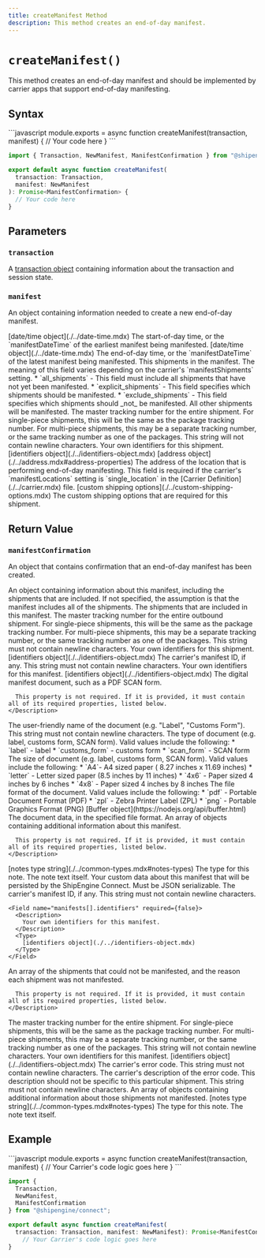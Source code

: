```yaml
---
title: createManifest Method
description: This method creates an end-of-day manifest.
---
```



`createManifest()`
===========================
This method creates an end-of-day manifest and should be implemented by carrier apps that support end-of-day manifesting.


Syntax
-----------------------------------------------
<CodeWrapper>
```javascript
module.exports = async function createManifest(transaction, manifest) {
  // Your code here
}
```

```typescript
import { Transaction, NewManifest, ManifestConfirmation } from "@shipengine/connect";

export default async function createManifest(
  transaction: Transaction,
  manifest: NewManifest
): Promise<ManifestConfirmation> {
  // Your code here
}
```
</CodeWrapper>



Parameters
-----------------------------------------------

### `transaction`
A [transaction object](../transaction.mdx) containing information about the transaction and session state.

### `manifest`
An object containing information needed to create a new end-of-day manifest.

<Reference>

  <Field name="openDateTime" nullable={false}>
    <Type>
      [date/time object](./../date-time.mdx)
    </Type>
    <Description>
      The start-of-day time, or the `manifestDateTime` of the earliest manifest being manifested.
    </Description>
  </Field>

  <Field name="closeDateTime" nullable={false}>
    <Type>
      [date/time object](./../date-time.mdx)
    </Type>
    <Description>
      The end-of-day time, or the `manifestDateTime` of the latest manifest being manifested.
    </Description>
  </Field>

  <Field name="shipments" type="object[]" nullable={false}>
    <Description>
      This shipments in the manifest.
      The meaning of this field varies depending on the carrier's `manifestShipments` setting.
         * `all_shipments` - This field must include all shipments that have not yet been manifested.
         * `explicit_shipments` - This field specifies which shipments should be manifested.
         * `exclude_shipments` - This field specifies which shipments should _not_ be manifested.
         All other shipments will be manifested.
    </Description>
  </Field>

  <Field name="shipments[].trackingNumber" type="string" nullable={false}>
    <Description>
      The master tracking number for the entire shipment. For single-piece shipments, this will be the same as the package tracking number. For multi-piece shipments, this may be a separate tracking number, or the same tracking number as one of the packages.
      This string will not contain newline characters.
    </Description>
  </Field>

  <Field name="shipments[].identifiers" nullable={false}>
    <Description>
      Your own identifiers for this shipment.
    </Description>
    <Type>
      [identifiers object](./../identifiers-object.mdx)
    </Type>
  </Field>

  <Field name="shipFrom" nullable={true}>
    <Type>
      [address object](./../address.mdx#address-properties)
    </Type>
    <Description>
      The address of the location that is performing end-of-day manifesting. This field is required if the carrier's `manifestLocations` setting is `single_location` in the [Carrier Definition](./../carrier.mdx) file.
    </Description>
  </Field>

  <Field name="customShippingOptions" nullable={true}>
    <Type>
      [custom shipping options](./../custom-shipping-options.mdx)
    </Type>
    <Description>
      The custom shipping options that are required for this shipment.
    </Description>
  </Field>


</Reference>



Return Value
-----------------------------------------------
### `manifestConfirmation`
An object that contains confirmation that an end-of-day manifest has been created.

<Reference>

  <Field name="manifests" type="object[]" required={true}>
    <Description>
      An object containing information about this manifest, including the shipments that are included. If not specified, the assumption is that the manifest includes all of the shipments.
    </Description>
  </Field>

  <Field name="manifests[].shipments" type="object[]" required={true}>
    <Description>
      The shipments that are included in this manifest.
    </Description>
  </Field>

  <Field name="manifests[].shipments[].trackingNumber" type="string" required={false}>
    <Description>
      The master tracking number for the entire outbound shipment. For single-piece shipments, this will be the same as the package tracking number. For multi-piece shipments, this may be a separate tracking number, or the same tracking number as one of the packages. This string must not contain newline characters.
    </Description>
  </Field>

  <Field name="manifests[].shipments[].identifiers" required={false}>
    <Description>
      Your own identifiers for this shipment.
    </Description>
  <Type>
    [identifiers object](./../identifiers-object.mdx)
  </Type>
  </Field>

  <Field name="manifests[].id" type="string" required={false}>
    <Description>
      The carrier's manifest ID, if any. This string must not contain newline characters.
    </Description>
  </Field>

  <Field name="manifests[].identifiers" required={false}>
    <Description>
      Your own identifiers for this manifest.
    </Description>
    <Type>
      [identifiers object](./../identifiers-object.mdx)
    </Type>
  </Field>

  <Field name="manifests[].document" type="object" required={false}>
    <Description>
      The digital manifest document, such as a PDF SCAN form.

      This property is not required. If it is provided, it must contain all of its required properties, listed below.
    </Description>
  </Field>

  <Field name="manifests[].document.name" type="string" required={false}>
    <Description>
      The user-friendly name of the document (e.g. "Label", "Customs Form"). This string must not contain newline characters.
    </Description>
  </Field>

  <Field name="manifests[].document.type" type="string" required={true}>
    <Description>
      The type of document (e.g. label, customs form, SCAN form). Valid values include the following:
      * `label` - label
      * `customs_form` - customs form
      * `scan_form` - SCAN form
    </Description>
  </Field>

  <Field name="manifests[].document.size" type="string" required={true}>
    <Description>
      The size of document (e.g. label, customs form, SCAN form). Valid values include the following:
      * `A4`- A4 sized paper ( 8.27 inches x 11.69 inches)
      * `letter` - Letter sized paper (8.5 inches by 11 inches)
      * `4x6` - Paper sized 4 inches by 6 inches
      * `4x8` - Paper sized 4 inches by 8 inches
    </Description>
  </Field>

  <Field name="manifests[].document.format" type="string" required={true}>
    <Description>
      The file format of the document. Valid values include the following:
      * `pdf` - Portable Document Format (PDF)
      * `zpl` - Zebra Printer Label (ZPL)
      * `png` - Portable Graphics Format (PNG)
    </Description>
  </Field>

  <Field name="manifests[].document.data" required={true}>
    <Type>
      [Buffer object](https://nodejs.org/api/buffer.html)
    </Type>
    <Description>
      The document data, in the specified file format.
    </Description>
  </Field>

  <Field name="manifests[].notes" type="object[]" required={false}>
    <Description>
      An array of objects containing additional information about this manifest.

      This property is not required. If it is provided, it must contain all of its required properties, listed below.
    </Description>
  </Field>

  <Field name="manifests[].notes[].type" required={true}>
    <Type>
      [notes type string](./../common-types.mdx#notes-types)
    </Type>
    <Description>
      The type for this note.
    </Description>
  </Field>

  <Field name="manifests[].notes[].text" type="string" required={true}>
    <Description>
      The note text itself.
    </Description>
  </Field>

  <Field name="manifests[].metadata" type="object" required={false}>
    <Description>
      Your custom data about this manifest that will be persisted by the ShipEngine Connect. Must be JSON serializable.
    </Description>
  </Field>

  <Field name="manifests[].id" type="string" required={false}>
      <Description>
        The carrier's manifest ID, if any. This string must not contain newline characters.
      </Description>
    </Field>

    <Field name="manifests[].identifiers" required={false}>
      <Description>
        Your own identifiers for this manifest.
      </Description>
      <Type>
        [identifiers object](./../identifiers-object.mdx)
      </Type>
    </Field>

  <Field name="notManifested" type="object[]" required={false}>
    <Description>
      An array of the shipments that could not be manifested, and the reason each shipment was not manifested.

      This property is not required. If it is provided, it must contain all of its required properties, listed below.
    </Description>
  </Field>

  <Field name="notManifested[].trackingNumber" type="string" required={false}>
    <Description>
      The master tracking number for the entire shipment. For single-piece shipments, this will be the same as the package
      tracking number. For multi-piece shipments, this may be a separate tracking number,
      or the same tracking number as one of the packages. This string will not contain newline characters.
    </Description>
  </Field>

  <Field name="notManifested[].identifiers" required={false}>
    <Description>
      Your own identifiers for this manifest.
    </Description>
    <Type>
      [identifiers object](./../identifiers-object.mdx)
   </Type>
  </Field>

  <Field name="notManifested[].code" type="string" required={false}>
    <Description>
      The carrier's error code. This string must not contain newline characters.
    </Description>
  </Field>

  <Field name="notManifested[].description" type="string" required={false}>
    <Description>
      The carrier's description of the error code. This description should not be specific to this particular shipment. This string must not contain newline characters.
    </Description>
  </Field>

  <Field name="notManifested[].notes" type="object[]" required={false}>
    <Description>
      An array of objects containing additional information about those shipments not manifested.
    </Description>
  </Field>

  <Field name="notManifested[].notes[].type" required={true}>
    <Type>
      [notes type string](./../common-types.mdx#notes-types)
    </Type>
    <Description>
      The type for this note.
    </Description>
  </Field>

  <Field name="notManifested[].notes[].text" type="string" required={true}>
    <Description>
      The note text itself.
    </Description>
  </Field>


</Reference>



Example
-----------------------------------------------
<CodeWrapper>
```javascript
module.exports = async function createManifest(transaction, manifest) {
    // Your Carrier's code logic goes here
}
```

```typescript
import {
  Transaction,
  NewManifest,
  ManifestConfirmation
} from "@shipengine/connect";

export default async function createManifest(
  transaction: Transaction, manifest: NewManifest): Promise<ManifestConfirmation[]> {
    // Your Carrier's code logic goes here
}
```
</CodeWrapper>
